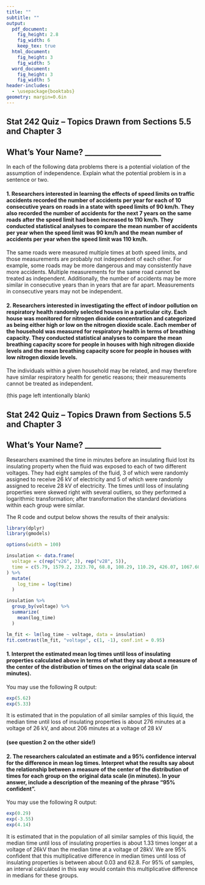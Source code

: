 ```yaml
---
title: ""
subtitle: ""
output:
  pdf_document:
    fig_height: 2.8
    fig_width: 6
    keep_tex: true
  html_document:
    fig_height: 3
    fig_width: 5
  word_document:
    fig_height: 3
    fig_width: 5
header-includes:
  - \usepackage{booktabs}
geometry: margin=0.6in
---
```


## Stat 242 Quiz -- Topics Drawn from Sections 5.5 and Chapter 3

## What's Your Name? ____________________

In each of the following data problems there is a potential violation of the assumption of independence.  Explain what the potential problem is in a sentence or two.

#### 1. Researchers interested in learning the effects of speed limits on traffic accidents recorded the number of accidents per year for each of 10 consecutive years on roads in a state with speed limits of 90 km/h.  They also recorded the number of accidents for the next 7 years on the same roads after the speed limit had been increased to 110 km/h.  They conducted statistical analyses to compare the mean number of accidents per year when the speed limit was 90 km/h and the mean number of accidents per year when the speed limit was 110 km/h.

The same roads were measured multiple times at both speed limits, and those measurements are probably not independent of each other.  For example, some roads may be more dangerous and may consistently have more accidents.  Multiple measurements for the same road cannot be treated as independent.  Additionally, the number of accidents may be more similar in consecutive years than in years that are far apart.  Measurements in consecutive years may not be independent.

\vspace{4cm}

#### 2. Researchers interested in investigating the effect of indoor pollution on respiratory health randomly selected houses in a particular city.  Each house was monitored for nitrogen dioxide concentration and categorized as being either high or low on the nitrogen dioxide scale.  Each member of the household was measured for respiratory health in terms of breathing capacity.  They conducted statistical analyses to compare the mean breathing capacity score for people in houses with high nitrogen dioxide levels and the mean breathing capacity score for people in houses with low nitrogen dioxide levels.

The individuals within a given household may be related, and may therefore have similar respiratory health for genetic reasons; their measurements cannot be treated as independent.

\newpage

(this page left intentionally blank)

\newpage

## Stat 242 Quiz -- Topics Drawn from Sections 5.5 and Chapter 3

## What's Your Name? ____________________

Researchers examined the time in minutes before an insulating fluid lost its insulating property when the fluid was exposed to each of two different voltages.  They had eight samples of the fluid, 3 of which were randomly assigned to receive 26 kV of electricity and 5 of which were randomly assigned to receive 28 kV of electricity.  The times until loss of insulating properties were skewed right with several outliers, so they performed a logarithmic transformation; after transformation the standard deviations within each group were similar.

The R code and output below shows the results of their analysis:

```r
library(dplyr)
library(gmodels)

options(width = 100)

insulation <- data.frame(
  voltage = c(rep("v26", 3), rep("v28", 5)),
  time = c(5.79, 1579.2, 2323.70, 68.8, 108.29, 110.29, 426.07, 1067.60)
) %>%
  mutate(
    log_time = log(time)
  )
```

```r
insulation %>%
  group_by(voltage) %>%
  summarize(
    mean(log_time)
  )
```

```r
lm_fit <- lm(log_time ~ voltage, data = insulation)
fit.contrast(lm_fit, "voltage", c(1, -1), conf.int = 0.95)
```

#### 1. Interpret the estimated mean log times until loss of insulating properties calculated above in terms of what they say about a measure of the center of the distribution of times on the original data scale (in minutes).

You may use the following R output:

```r
exp(5.62)
exp(5.33)
```

It is estimated that in the population of all similar samples of this liquid, the median time until loss of insulating properties is about 276 minutes at a voltage of 26 kV, and about 206 minutes at a voltage of 28 kV

\vspace{5cm}

#### (see question 2 on the other side!)

\newpage

#### 2. The researchers calculated an estimate and a 95% confidence interval for the difference in mean log times.  Interpret what the results say about the relationship between a measure of the center of the distribution of times for each group on the original data scale (in minutes).  In your answer, include a description of the meaning of the phrase "95% confident".

You may use the following R output:

```r
exp(0.29)
exp(-3.55)
exp(4.14)
```

It is estimated that in the population of all similar samples of this liquid, the median time until loss of insulating properties is about 1.33 times longer at a voltage of 26kV than the median time at a voltage of 28kV.  We are 95% confident that this multiplicative difference in median times until loss of insulating properties is between about 0.03 and 62.8.  For 95% of samples, an interval calculated in this way would contain this multiplicative difference in medians for these groups.
